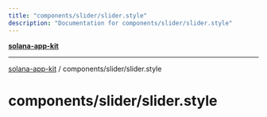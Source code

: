 ```yaml
---
title: "components/slider/slider.style"
description: "Documentation for components/slider/slider.style"
---
```


[**solana-app-kit**](../../../README.mdx)

***

[solana-app-kit](../../../README.mdx) / components/slider/slider.style

# components/slider/slider.style
